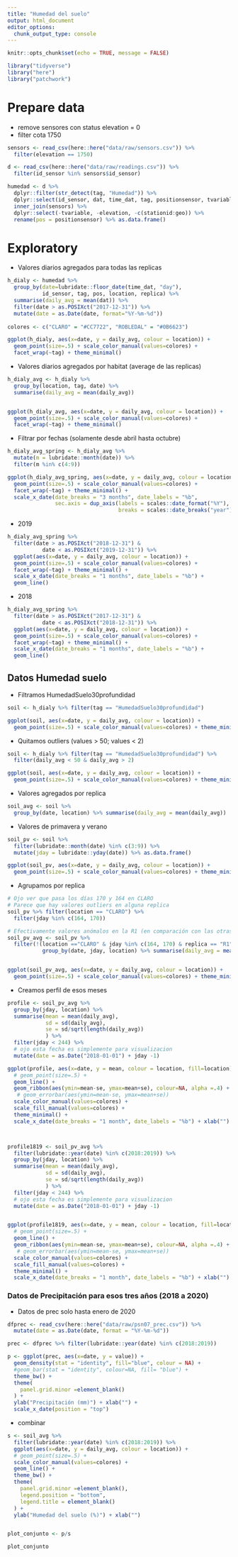 ```yaml
---
title: "Humedad del suelo"
output: html_document
editor_options: 
  chunk_output_type: console
---
```


```r
knitr::opts_chunk$set(echo = TRUE, message = FALSE)
```

```r
library("tidyverse")
library("here")
library("patchwork")
```

# Prepare data 

- remove sensores con status elevation = 0 
- filter cota 1750 
```r
sensors <- read_csv(here::here("data/raw/sensors.csv")) %>% 
  filter(elevation == 1750)

d <- read_csv(here::here("data/raw/readings.csv")) %>% 
  filter(id_sensor %in% sensors$id_sensor)

humedad <- d %>% 
  dplyr::filter(str_detect(tag, "Humedad")) %>% 
  dplyr::select(id_sensor, dat, time_dat, tag, positionsensor, tvariable) %>% 
  inner_join(sensors) %>% 
  dplyr::select(-tvariable, -elevation, -c(stationid:geo)) %>% 
  rename(pos = positionsensor) %>% as.data.frame()

```


# Exploratory 

- Valores diarios agregados para todas las replicas 

```r
h_dialy <- humedad %>% 
  group_by(date=lubridate::floor_date(time_dat, "day"), 
           id_sensor, tag, pos, location, replica) %>% 
  summarise(daily_avg = mean(dat)) %>% 
  filter(date > as.POSIXct("2017-12-31")) %>% 
  mutate(date = as.Date(date, format="%Y-%m-%d"))
           
colores <- c("CLARO" = "#CC7722", "ROBLEDAL" = "#0B6623")
```

```r
ggplot(h_dialy, aes(x=date, y = daily_avg, colour = location)) + 
  geom_point(size=.5) + scale_color_manual(values=colores) + 
  facet_wrap(~tag) + theme_minimal()
```

- Valores diarios agregados por habitat (average de las replicas)

```r
h_dialy_avg <- h_dialy %>% 
  group_by(location, tag, date) %>% 
  summarise(daily_avg = mean(daily_avg))


ggplot(h_dialy_avg, aes(x=date, y = daily_avg, colour = location)) + 
  geom_point(size=.5) + scale_color_manual(values=colores) + 
  facet_wrap(~tag) + theme_minimal()

```

- Filtrar por fechas (solamente desde abril hasta octubre)

```r

h_dialy_avg_spring <- h_dialy_avg %>% 
  mutate(m = lubridate::month(date)) %>% 
  filter(m %in% c(4:9))

ggplot(h_dialy_avg_spring, aes(x=date, y = daily_avg, colour = location)) + 
  geom_point(size=.5) + scale_color_manual(values=colores) + 
  facet_wrap(~tag) + theme_minimal() +
  scale_x_date(date_breaks = "3 months", date_labels = "%b", 
               sec.axis = dup_axis(labels = scales::date_format("%Y"), 
                                   breaks = scales::date_breaks("year")))
```

- 2019 
```r
h_dialy_avg_spring %>% 
  filter(date > as.POSIXct("2018-12-31") &
           date < as.POSIXct("2019-12-31")) %>% 
  ggplot(aes(x=date, y = daily_avg, colour = location)) + 
  geom_point(size=.5) + scale_color_manual(values=colores) + 
  facet_wrap(~tag) + theme_minimal() +
  scale_x_date(date_breaks = "1 months", date_labels = "%b") +
  geom_line()
```

- 2018 
```r
h_dialy_avg_spring %>% 
  filter(date > as.POSIXct("2017-12-31") &
           date < as.POSIXct("2018-12-31")) %>% 
  ggplot(aes(x=date, y = daily_avg, colour = location)) + 
  geom_point(size=.5) + scale_color_manual(values=colores) + 
  facet_wrap(~tag) + theme_minimal() +
  scale_x_date(date_breaks = "1 months", date_labels = "%b") +
  geom_line()
```


## Datos Humedad suelo 

- Filtramos HumedadSuelo30profundidad 

```r

soil <- h_dialy %>% filter(tag == "HumedadSuelo30profundidad") 

ggplot(soil, aes(x=date, y = daily_avg, colour = location)) + 
  geom_point(size=.5) + scale_color_manual(values=colores) + theme_minimal()

```

- Quitamos outliers (values > 50; values < 2)

```r
soil <- h_dialy %>% filter(tag == "HumedadSuelo30profundidad") %>% 
  filter(daily_avg < 50 & daily_avg > 2) 

ggplot(soil, aes(x=date, y = daily_avg, colour = location)) + 
  geom_point(size=.5) + scale_color_manual(values=colores) + theme_minimal()
```

- Valores agregados por replica

```r
soil_avg <- soil %>% 
  group_by(date, location) %>% summarise(daily_avg = mean(daily_avg)) 
```


- Valores de primavera y verano 
```r
soil_pv <- soil %>% 
  filter(lubridate::month(date) %in% c(3:9)) %>%
  mutate(jday = lubridate::yday(date)) %>% as.data.frame()

ggplot(soil_pv, aes(x=date, y = daily_avg, colour = location)) + 
  geom_point(size=.5) + scale_color_manual(values=colores) + theme_minimal()
```


- Agrupamos por replica

```r
# Ojo ver que pasa los días 170 y 164 en CLARO
# Parece que hay valores outliers en alguna replica 
soil_pv %>% filter(location == "CLARO") %>% 
  filter(jday %in% c(164, 170))

# Efectivamente valores anómalos en la R1 (en comparación con las otras réplicas). Los elimino 
soil_pv_avg <- soil_pv %>% 
  filter(!(location =="CLARO" & jday %in% c(164, 170) & replica == "R1")) %>% 
           group_by(date, jday, location) %>% summarise(daily_avg = mean(daily_avg)) 


ggplot(soil_pv_avg, aes(x=date, y = daily_avg, colour = location)) + 
  geom_point(size=.5) + scale_color_manual(values=colores) + theme_minimal()
```

- Creamos perfil de esos meses 

```r
profile <- soil_pv_avg %>% 
  group_by(jday, location) %>% 
  summarise(mean = mean(daily_avg), 
            sd = sd(daily_avg), 
            se = sd/sqrt(length(daily_avg))
            ) %>% 
  filter(jday < 244) %>% 
  # ojo esta fecha es simplemente para visualizacion
  mutate(date = as.Date("2018-01-01") + jday -1)

ggplot(profile, aes(x=date, y = mean, colour = location, fill=location)) + 
  # geom_point(size=.5) + 
  geom_line() + 
  geom_ribbon(aes(ymin=mean-se, ymax=mean+se), colour=NA, alpha =.4) + 
   # geom_errorbar(aes(ymin=mean-se, ymax=mean+se))
  scale_color_manual(values=colores) +
  scale_fill_manual(values=colores) + 
  theme_minimal() +
  scale_x_date(date_breaks = "1 month", date_labels = "%b") + xlab("") + ylab("Humedad Suelo (-30 cm) (%)")



profile1819 <- soil_pv_avg %>% 
  filter(lubridate::year(date) %in% c(2018:2019)) %>% 
  group_by(jday, location) %>% 
  summarise(mean = mean(daily_avg), 
            sd = sd(daily_avg), 
            se = sd/sqrt(length(daily_avg))
            ) %>% 
  filter(jday < 244) %>% 
  # ojo esta fecha es simplemente para visualizacion
  mutate(date = as.Date("2018-01-01") + jday -1)


ggplot(profile1819, aes(x=date, y = mean, colour = location, fill=location)) + 
  # geom_point(size=.5) + 
  geom_line() + 
  geom_ribbon(aes(ymin=mean-se, ymax=mean+se), colour=NA, alpha =.4) + 
   # geom_errorbar(aes(ymin=mean-se, ymax=mean+se))
  scale_color_manual(values=colores) +
  scale_fill_manual(values=colores) + 
  theme_minimal() +
  scale_x_date(date_breaks = "1 month", date_labels = "%b") + xlab("") + ylab("Humedad Suelo (-30 cm) (%)")

```


### Datos de Precipitación para esos tres años (2018 a 2020)

- Datos de prec solo hasta enero de 2020 
```r
dfprec <- read_csv(here::here("data/raw/psn07_prec.csv")) %>% 
  mutate(date = as.Date(date, format = "%Y-%m-%d"))

prec <- dfprec %>% filter(lubridate::year(date) %in% c(2018:2019)) 

p <- ggplot(prec, aes(x=date, y = value)) + 
  geom_density(stat = "identity", fill="blue", colour = NA) + 
  #geom_bar(stat = "identity", colour=NA, fill= "blue") + 
  theme_bw() + 
  theme(
    panel.grid.minor =element_blank()
  ) + 
  ylab("Precipitación (mm)") + xlab("") +
  scale_x_date(position = "top") 
```



- combinar 
```r
s <- soil_avg %>% 
  filter(lubridate::year(date) %in% c(2018:2019)) %>% 
  ggplot(aes(x=date, y = daily_avg, colour = location)) + 
  # geom_point(size=.5) + 
  scale_color_manual(values=colores) + 
  geom_line() + 
  theme_bw() +
  theme(
    panel.grid.minor =element_blank(), 
    legend.position = "bottom", 
    legend.title = element_blank()
  ) + 
  ylab("Humedad del suelo (%)") + xlab("")


plot_conjunto <- p/s 
```


```r
plot_conjunto
```



